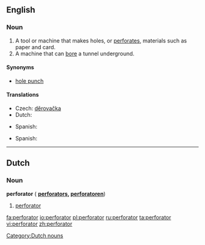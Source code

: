 ==English==

===Noun===
{{en-noun}}

# A tool or machine that makes holes, or [[perforate]]s, materials such as paper and card.
# A machine that can [[bore]] a tunnel underground.

====Synonyms====
* [[hole punch]]

====Translations====
{{trans-top|tool that makes holes}}
* Czech: [[děrovačka]] {{f}}
* Dutch: {{t-|nl|perforator|m}}
{{trans-mid}}
* Spanish: {{t-|es|máquina perforadora|f}}
{{trans-bottom}}

{{trans-top|machine that bores}}
* Spanish: {{t-|es|máquina perforadora|f}}
{{trans-mid}}
{{trans-bottom}}

----

==Dutch==

===Noun===
'''perforator''' ({{plural}} '''[[perforators]], [[perforatoren]]''')

# [[#Dutch|perforator]]

[[Category:Dutch nouns]]

[[fa:perforator]]
[[io:perforator]]
[[pl:perforator]]
[[ru:perforator]]
[[ta:perforator]]
[[vi:perforator]]
[[zh:perforator]]